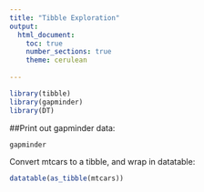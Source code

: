 ```yaml
---
title: "Tibble Exploration"
output: 
  html_document:
    toc: true
    number_sections: true
    theme: cerulean
    
---
```

```r
library(tibble)
library(gapminder)
library(DT)
```

##Print out gapminder data:
```r
gapminder
```

<!--This is a comment-->
Convert mtcars to a tibble, and wrap in datatable:

```r
datatable(as_tibble(mtcars))
```


